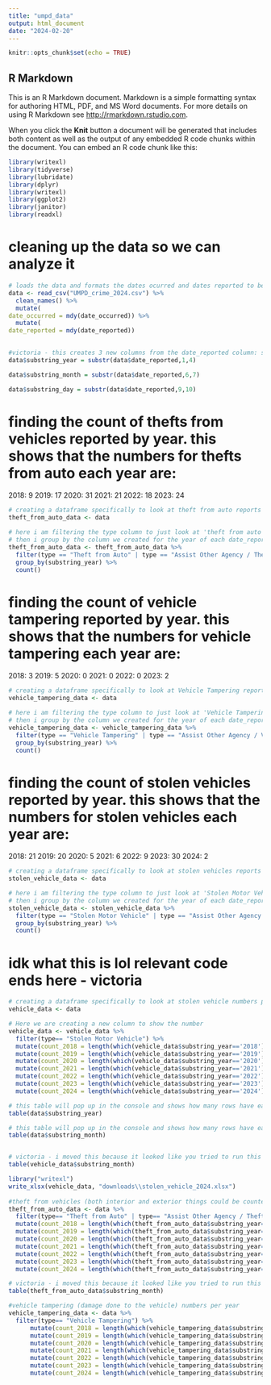 ---
title: "umpd_data"
output: html_document
date: "2024-02-20"
---

```{r setup, include=FALSE}
knitr::opts_chunk$set(echo = TRUE)
```

## R Markdown

This is an R Markdown document. Markdown is a simple formatting syntax for authoring HTML, PDF, and MS Word documents. For more details on using R Markdown see <http://rmarkdown.rstudio.com>.

When you click the **Knit** button a document will be generated that includes both content as well as the output of any embedded R code chunks within the document. You can embed an R code chunk like this:

```{r}
library(writexl)
library(tidyverse)
library(lubridate)
library(dplyr)
library(writexl)
library(ggplot2)
library(janitor)
library(readxl)
```

# cleaning up the data so we can analyze it

```{r}
# loads the data and formats the dates ocurred and dates reported to be in yyyy-mm-dd format
data <- read_csv("UMPD_crime_2024.csv") %>%
  clean_names() %>%
  mutate(
date_occurred = mdy(date_occurred)) %>%
  mutate(
date_reported = mdy(date_reported))  
  

#victoria - this creates 3 new columns from the date_reported column: substring_year, substring_month, substring_day
data$substring_year = substr(data$date_reported,1,4)

data$substring_month = substr(data$date_reported,6,7)

data$substring_day = substr(data$date_reported,9,10)

```

# finding the count of thefts from vehicles reported by year. this shows that the numbers for thefts from auto each year are:

2018: 9 2019: 17 2020: 31 2021: 21 2022: 18 2023: 24

```{r}

# creating a dataframe specifically to look at theft from auto reports per year
theft_from_auto_data <- data

# here i am filtering the type column to just look at 'theft from auto'
# then i group by the column we created for the year of each date_reported called substring_year and then count how many occurrences
theft_from_auto_data <- theft_from_auto_data %>%
  filter(type == "Theft from Auto" | type == "Assist Other Agency / Theft from Auto") %>%
  group_by(substring_year) %>%
  count()

```

# finding the count of vehicle tampering reported by year. this shows that the numbers for vehicle tampering each year are:

2018: 3 2019: 5 2020: 0 2021: 0 2022: 0 2023: 2

```{r}

# creating a dataframe specifically to look at Vehicle Tampering reports per year
vehicle_tampering_data <- data

# here i am filtering the type column to just look at 'Vehicle Tampering'
# then i group by the column we created for the year of each date_reported called substring_year and then count how many occurrences
vehicle_tampering_data <- vehicle_tampering_data %>%
  filter(type == "Vehicle Tampering" | type == "Assist Other Agency / Vehicle Tampering") %>%
  group_by(substring_year) %>%
  count()

```

# finding the count of stolen vehicles reported by year. this shows that the numbers for stolen vehicles each year are:

2018: 21 2019: 20 2020: 5 2021: 6 2022: 9 2023: 30 2024: 2

```{r}

# creating a dataframe specifically to look at stolen vehicles reports per year
stolen_vehicle_data <- data

# here i am filtering the type column to just look at 'Stolen Motor Vehicle'
# then i group by the column we created for the year of each date_reported called substring_year and then count how many occurrences
stolen_vehicle_data <- stolen_vehicle_data %>%
  filter(type == "Stolen Motor Vehicle" | type == "Assist Other Agency / Vehicle Tampering") %>%
  group_by(substring_year) %>%
  count()

```

# idk what this is lol relevant code ends here - victoria

```{r}

# creating a dataframe specifically to look at stolen vehicle numbers per year
vehicle_data <- data

# Here we are creating a new column to show the number 
vehicle_data <- vehicle_data %>%
  filter(type== "Stolen Motor Vehicle") %>%
  mutate(count_2018 = length(which(vehicle_data$substring_year=='2018'))) %>% 
  mutate(count_2019 = length(which(vehicle_data$substring_year=='2019'))) %>% 
  mutate(count_2020 = length(which(vehicle_data$substring_year=='2020'))) %>% 
  mutate(count_2021 = length(which(vehicle_data$substring_year=='2021'))) %>% 
  mutate(count_2022 = length(which(vehicle_data$substring_year=='2022'))) %>% 
  mutate(count_2023 = length(which(vehicle_data$substring_year=='2023'))) %>% 
  mutate(count_2024 = length(which(vehicle_data$substring_year=='2024')))

# this table will pop up in the console and shows how many rows have each specific year listed in 'date_reported' - NOT NEEDED FOR ANYTHING IN STORY
table(data$substring_year)

# this table will pop up in the console and shows how many rows have each specific month listed in 'date_reported' - NOT NEEDED FOR ANYTHING IN STORY
table(data$substring_month)


# victoria - i moved this because it looked like you tried to run this before you established the vehicle_data dataframe
table(vehicle_data$substring_month)

library("writexl")
write_xlsx(vehicle_data, "downloads\\stolen_vehicle_2024.xlsx")
 
#theft from vehicles (both interior and exterior things could be counted) numbers per year
theft_from_auto_data <- data %>% 
  filter(type== "Theft from Auto" | type== "Assist Other Agency / Theft from Auto") %>% 
  mutate(count_2018 = length(which(theft_from_auto_data$substring_year=='2018'))) %>% 
  mutate(count_2019 = length(which(theft_from_auto_data$substring_year=='2019'))) %>% 
  mutate(count_2020 = length(which(theft_from_auto_data$substring_year=='2020'))) %>% 
  mutate(count_2021 = length(which(theft_from_auto_data$substring_year=='2021'))) %>% 
  mutate(count_2022 = length(which(theft_from_auto_data$substring_year=='2022'))) %>% 
  mutate(count_2023 = length(which(theft_from_auto_data$substring_year=='2023'))) %>% 
  mutate(count_2024 = length(which(theft_from_auto_data$substring_year=='2024')))

# victoria - i moved this because it looked like you tried to run this before you established the theft_from_auto_data dataframe
table(theft_from_auto_data$substring_month)

#vehicle tampering (damage done to the vehicle) numbers per year 
vehicle_tampering_data <- data %>% 
  filter(type== "Vehicle Tampering") %>% 
      mutate(count_2018 = length(which(vehicle_tampering_data$substring_year=='2018'))) %>% 
      mutate(count_2019 = length(which(vehicle_tampering_data$substring_year=='2019'))) %>% 
      mutate(count_2020 = length(which(vehicle_tampering_data$substring_year=='2020'))) %>% 
      mutate(count_2021 = length(which(vehicle_tampering_data$substring_year=='2021'))) %>% 
      mutate(count_2022 = length(which(vehicle_tampering_data$substring_year=='2022'))) %>%
      mutate(count_2023 = length(which(vehicle_tampering_data$substring_year=='2023'))) %>% 
      mutate(count_2024 = length(which(vehicle_tampering_data$substring_year=='2024')))
```
